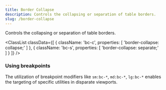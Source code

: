 ```yaml
---
title: Border Collapse
description: Controls the collapsing or separation of table borders.
slug: /border-collapse
---
```



Controls the collapsing or separation of table borders.

<ClassList
  classData={[
    {
      className: 'bc-c',
      properties: [
        'border-collapse: collapse;'
      ]
    },
    {
      className: 'bc-s',
      properties: [
        'border-collapse: separate;'
      ]
    }
  ]}
/>

### Using breakpoints

The utilization of breakpoint modifiers like `sm:bc-*`, `md:bc-*`, `lg:bc-*` enables the targeting of specific utilities in disparate viewports.